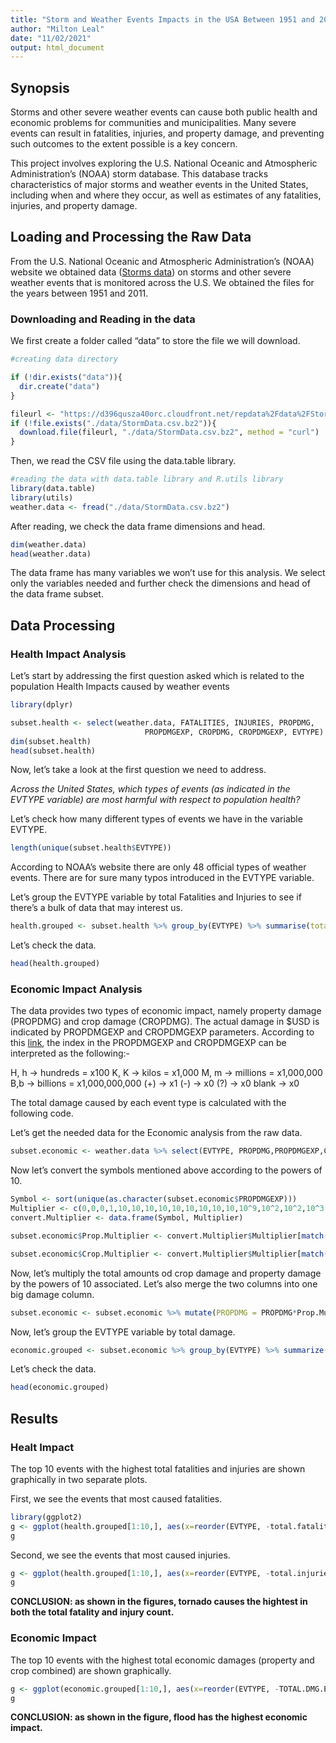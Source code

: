 ```yaml
---
title: "Storm and Weather Events Impacts in the USA Between 1951 and 2011"
author: "Milton Leal"
date: "11/02/2021"
output: html_document
---
```


## Synopsis

Storms and other severe weather events can cause both public health and economic problems for communities and municipalities. Many severe events can result in fatalities, injuries, and property damage, and preventing such outcomes to the extent possible is a key concern.

This project involves exploring the U.S. National Oceanic and Atmospheric Administration’s (NOAA) storm database. This database tracks characteristics of major storms and weather events in the United States, including when and where they occur, as well as estimates of any fatalities, injuries, and property damage.

## Loading and Processing the Raw Data

From the U.S. National Oceanic and Atmospheric Administration's (NOAA) website we obtained data ([Storms data](https://d396qusza40orc.cloudfront.net/repdata%2Fdata%2FStormData.csv.bz2)) on storms and other severe weather events that is monitored across the U.S. We obtained the files for the years between 1951 and 2011.

### Downloading and Reading in the data

We first create a folder called "data" to store the file we will download.

```r
#creating data directory

if (!dir.exists("data")){
  dir.create("data")
}

fileurl <- "https://d396qusza40orc.cloudfront.net/repdata%2Fdata%2FStormData.csv.bz2"
if (!file.exists("./data/StormData.csv.bz2")){
  download.file(fileurl, "./data/StormData.csv.bz2", method = "curl")
}

```

Then, we read the CSV file using the data.table library. 

```r
#reading the data with data.table library and R.utils library
library(data.table)
library(utils)
weather.data <- fread("./data/StormData.csv.bz2")
```

After reading, we check the data frame dimensions and head. 

```r
dim(weather.data)
head(weather.data)
```

The data frame has many variables we won't use for this analysis. We select only the variables needed and further check the dimensions and head of the data frame subset. 

## Data Processing

### Health Impact Analysis

Let's start by addressing the first question asked which is related to the population Health Impacts caused by weather events

```r
library(dplyr)

subset.health <- select(weather.data, FATALITIES, INJURIES, PROPDMG, 
                              PROPDMGEXP, CROPDMG, CROPDMGEXP, EVTYPE)
dim(subset.health)
head(subset.health)
```

Now, let's take a look at the first question we need to address. 

*Across the United States, which types of events (as indicated in the EVTYPE variable) are most harmful with respect to population health?*

Let's check how many different types of events we have in the variable EVTYPE.

```r
length(unique(subset.health$EVTYPE))
```

According to NOAA's website there are only 48 official types of weather events. There are for sure many typos introduced in the EVTYPE variable. 

Let's group the EVTYPE variable by total Fatalities and Injuries to see if there's a bulk of data that may interest us. 

```r
health.grouped <- subset.health %>% group_by(EVTYPE) %>% summarise(total.fatalities = sum(FATALITIES), total.injuries = sum(INJURIES)) %>% arrange(-total.fatalities)
```

Let's check the data.

```r
head(health.grouped)
```

### Economic Impact Analysis

The data provides two types of economic impact, namely property damage (PROPDMG) and crop damage (CROPDMG). The actual damage in $USD is indicated by PROPDMGEXP and CROPDMGEXP parameters. According to this [link](https://rstudio-pubs-static.s3.amazonaws.com/58957_37b6723ee52b455990e149edde45e5b6.html), the index in the PROPDMGEXP and CROPDMGEXP can be interpreted as the following:-

H, h -> hundreds = x100
K, K -> kilos = x1,000
M, m -> millions = x1,000,000
B,b -> billions = x1,000,000,000
(+) -> x1
(-) -> x0
(?) -> x0
blank -> x0

The total damage caused by each event type is calculated with the following code.

Let's get the needed data for the Economic analysis from the raw data. 

```r
subset.economic <- weather.data %>% select(EVTYPE, PROPDMG,PROPDMGEXP,CROPDMG,CROPDMGEXP)
```

Now let's convert the symbols mentioned above according to the powers of 10. 

```r
Symbol <- sort(unique(as.character(subset.economic$PROPDMGEXP)))
Multiplier <- c(0,0,0,1,10,10,10,10,10,10,10,10,10,10^9,10^2,10^2,10^3,10^6,10^6)
convert.Multiplier <- data.frame(Symbol, Multiplier)

subset.economic$Prop.Multiplier <- convert.Multiplier$Multiplier[match(subset.economic$PROPDMGEXP, convert.Multiplier$Symbol)]

subset.economic$Crop.Multiplier <- convert.Multiplier$Multiplier[match(subset.economic$CROPDMGEXP, convert.Multiplier$Symbol)]

```

Now, let's multiply the total amounts od crop damage and property damage by the powers of 10 associated. Let's also merge the two columns into one big damage column. 

```r
subset.economic <- subset.economic %>% mutate(PROPDMG = PROPDMG*Prop.Multiplier) %>% mutate(CROPDMG = CROPDMG*Crop.Multiplier) %>% mutate(TOTAL.DMG = PROPDMG+CROPDMG)

```

Now, let's group the EVTYPE variable by total damage. 

```r
economic.grouped <- subset.economic %>% group_by(EVTYPE) %>% summarize(TOTAL.DMG.EVTYPE = sum(TOTAL.DMG))%>% arrange(-TOTAL.DMG.EVTYPE) 

```

Let's check the data. 

```r
head(economic.grouped)
```

## Results

### Healt Impact

The top 10 events with the highest total fatalities and injuries are shown graphically in two separate plots.

First, we see the events that most caused fatalities. 

```r
library(ggplot2)
g <- ggplot(health.grouped[1:10,], aes(x=reorder(EVTYPE, -total.fatalities), y=total.fatalities))+geom_bar(stat="identity") + theme(axis.text.x = element_text(angle=90, vjust=0.5, hjust=1))+ggtitle("Top 10 Events with Highest Total Fatalities") +labs(x="EVENT TYPE", y="Total Fatalities")
g
```

Second, we see the events that most caused injuries. 

```r
g <- ggplot(health.grouped[1:10,], aes(x=reorder(EVTYPE, -total.injuries), y=total.injuries))+geom_bar(stat="identity") + theme(axis.text.x = element_text(angle=90, vjust=0.5, hjust=1))+ggtitle("Top 10 Events with Highest Total Injuries") +labs(x="EVENT TYPE", y="Total Injuries")
g
```

**CONCLUSION: as shown in the figures, tornado causes the hightest in both the total fatality and injury count.**

### Economic Impact

The top 10 events with the highest total economic damages (property and crop combined) are shown graphically.

```r
g <- ggplot(economic.grouped[1:10,], aes(x=reorder(EVTYPE, -TOTAL.DMG.EVTYPE), y=TOTAL.DMG.EVTYPE))+geom_bar(stat="identity") + theme(axis.text.x = element_text(angle=90, vjust=0.5, hjust=1))+ggtitle("Top 10 Events with Highest Economic Impact") +labs(x="EVENT TYPE", y="Total Economic Impact ($USD)")
g
```

**CONCLUSION: as shown in the figure, flood has the highest economic impact.**